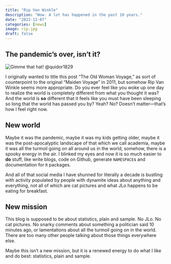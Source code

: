 ```yaml
---
title: "Rip Van Winkle"
description: "Wow. A lot has happened in the past 10 years."
date: "2022-12-07"
categories: [news]
image: rip.jpg
draft: false
---
```


## The pandemic's over, isn't it?

![Gimme that hat!](rip.jpg "Depiction of Rip Van Winkle by John Quidor (1829)"){fig-alt="Depiction of Rip Van Winkle by John Quidor (1829)"} @quidor1829

I originally wanted to title this post "The Old Woman Voyage," as sort of counterpoint to the original "Maiden Voyage" in 2011, but somehow Rip Van Winkle seems more appropriate. Do you ever feel like you woke up one day to realize the world is completely different from what you thought it was? And the world is **so** different that it feels like you must have been sleeping so long that the world has passed you by? Yeah? No? Doesn't matter---that's how I feel right now.

## New world

Maybe it was the pandemic, maybe it was my kids getting older, maybe it was the post-apocalyptic landscape of that which we call academia, maybe it was all the turmoil going on all around us in the world, somehow, there is a spooky energy in the air. I blinked my eyes and now it is so much easier to **do** stuff, like write blogs, code on Github, generate `NAMESPACE`s and documentation for `R` packages.

And all of that social media I have shunned for literally a decade is bustling with activity populated by people with dynamite ideas about anything and everything, not all of which are cat pictures and what JLo happens to be eating for breakfast.

## New mission

This blog is supposed to be about statistics, plain and sample. No JLo. No cat pictures. No snarky comments about something a politician said 10 minutes ago, or lamentations about all the turmoil going on in the world. There are too many other people talking about those things everywhere else.

Maybe this isn't a new mission, but it is a renewed energy to do what I like and do best: statistics, plain and sample.
